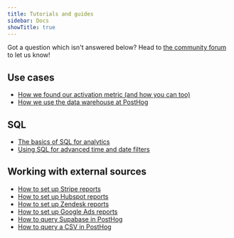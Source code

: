 ```yaml
---
title: Tutorials and guides
sidebar: Docs
showTitle: true
---
```


Got a question which isn't answered below? Head to [the community forum](/questions) to let us know!

## Use cases

- [How we found our activation metric (and how you can too)](/product-engineers/activation-metrics)
- [How we use the data warehouse at PostHog](/blog/data-warehouse-at-posthog)

## SQL

- [The basics of SQL for analytics](/product-engineers/sql-for-analytics)
- [Using SQL for advanced time and date filters](/tutorials/hogql-date-time-filters)

## Working with external sources

- [How to set up Stripe reports](/tutorials/stripe-reports)
- [How to set up Hubspot reports](/tutorials/hubspot-reports)
- [How to set up Zendesk reports](/tutorials/zendesk-reports)
- [How to set up Google Ads reports](/tutorials/google-ads-reports)
- [How to query Supabase in PostHog](/tutorials/supabase-query)
- [How to query a CSV in PostHog](/tutorials/csv-query)